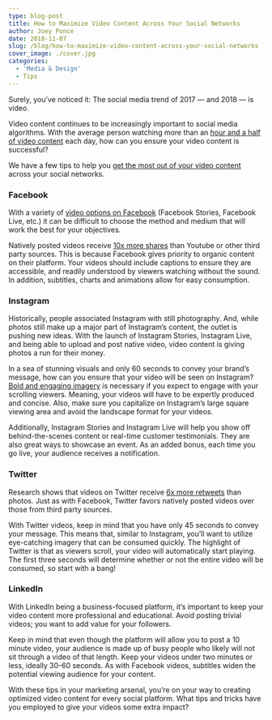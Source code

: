 ```yaml
---
type: blog-post
title: How to Maximize Video Content Across Your Social Networks
author: Joey Ponce
date: 2018-11-07
slug: /blog/how-to-maximize-video-content-across-your-social-networks
cover_image: ./cover.jpg
categories:
  - 'Media & Design'
  - Tips
---
```


Surely, you’ve noticed it: The social media trend of 2017 — and 2018 — is video.

Video content continues to be increasingly important to social media
algorithms. With the average person watching more than an [hour and a half of video content][1] each day, how can you ensure your video content is successful?

We have a few tips to help you [get the most out of your video content][2] across your social networks.

### Facebook

With a variety of [video options on Facebook][3] (Facebook Stories, Facebook Live, etc.) it can be difficult to choose the method and medium that will work the best for your objectives.

Natively posted videos receive [10x more shares][4] than Youtube or other third party sources. This is because Facebook gives priority to organic content on their platform. Your videos should include captions to ensure they are accessible, and readily understood by viewers watching without the sound. In addition, subtitles, charts and animations allow for easy consumption.

### Instagram

Historically, people associated Instagram with still photography. And, while
photos still make up a major part of Instagram’s content, the outlet is
pushing new ideas. With the launch of Instagram Stories, Instagram Live, and
being able to upload and post native video, video content is giving photos a
run for their money.

In a sea of stunning visuals and only 60 seconds to convey your brand’s
message, how can you ensure that your video will be seen on Instagram? [Bold and engaging imagery][5] is necessary if you expect to engage with your scrolling viewers. Meaning, your videos will have to be expertly produced and concise. Also, make sure you capitalize on Instagram’s large square viewing area and avoid the landscape format for your videos.

Additionally, Instagram Stories and Instagram Live will help you show off
behind-the-scenes content or real-time customer testimonials. They are also
great ways to showcase an event. As an added bonus, each time you go live,
your audience receives a notification.

### Twitter

Research shows that videos on Twitter receive [6x more retweets][6] than photos. Just as with Facebook, Twitter favors natively posted videos over those from third party sources.

With Twitter videos, keep in mind that you have only 45 seconds to convey your
message. This means that, similar to Instagram, you’ll want to utilize
eye-catching imagery that can be consumed quickly. The highlight of Twitter is
that as viewers scroll, your video will automatically start playing. The first
three seconds will determine whether or not the entire video will be consumed,
so start with a bang!

### LinkedIn

With LinkedIn being a business-focused platform, it’s important to keep your
video content more professional and educational. Avoid posting trivial videos;
you want to add value for your followers.

Keep in mind that even though the platform will allow you to post a 10 minute
video, your audience is made up of busy people who likely will not sit through
a video of that length. Keep your videos under two minutes or less, ideally
30-60 seconds. As with Facebook videos, subtitles widen the potential viewing audience for your content.

With these tips in your marketing arsenal, you’re on your way to creating
optimized video content for every social platform. What tips and tricks have
you employed to give your videos some extra impact?

[1]: https://www.wyzowl.com/video-marketing-statistics-2018/
[2]: /blog/social-media/5-tips-maximize-effectiveness-facebook-live-video
[3]: /blog/social-media-tips/5-ways-digital-marketers-tap-power-social-video
[4]: https://www.forbes.com/sites/johnkoetsier/2017/03/13/facebook-native-video-gets-10x-more-shares-than-youtube/#d910d491c66a
[5]: /blog/social-media-tips/5-design-must-haves-before-creating-your-social-ad
[6]: https://blog.bufferapp.com/social-media-video-marketing-statistics

